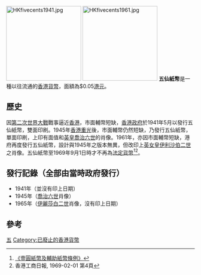 {{NoteTA
|G1=PoliticiansUK
}}
[[File:HKfivecents1941.jpg|200px]]
[[File:HKfivecents1961.jpg|200px]]
'''五仙紙幣'''是一種以往流通的[[香港貨幣|香港貨幣]]，面額為$0.05[[港元|港元]]。

==歷史==
因[[第二次世界大戰|第二次世界大戰]]戰事逼近[[香港|香港]]，市面輔幣短缺，[[香港殖民地時期#香港政府|香港政府]]於1941年5月以發行五仙紙幣，雙面印刷。1945年[[香港重光|香港重光]]後，市面輔幣仍然短缺，乃發行五仙紙幣，單面印刷，上印有面值和[[英国君主|英皇]][[喬治六世|喬治六世]]的肖像。1961年，亦因市面輔幣短缺，港府再度發行五仙紙幣，設計與1945年之版本無異，但改印上[[英女皇|英女皇]][[伊利沙伯二世|伊利沙伯二世]]之肖像。五仙紙幣至1969年9月1日時才不再為[[法定貨幣|法定貨幣]]<ref>[http://www.hklii.org/hk/legis/cord/67/longtitle.html 《壹圓紙幣及輔助紙幣條例》]{{dead link|date=2018年5月 |bot=InternetArchiveBot |fix-attempted=yes }}</ref><REF>香港工商日報, 1969-02-01 第4頁</REF>。

==發行記錄（全部由當時政府發行）==
*1941年（並沒有印上日期）
*1945年（[[喬治六世|喬治六世]]肖像）
*1965年（[[伊麗莎白二世|伊麗莎白二世]]肖像，沒有印上日期）

==參考==
<references />

{{香港貨幣}}
{{HK-econ-stub}}

[[Category:香港紙幣|五]]
[[Category:已廢止的香港貨幣|Category:已廢止的香港貨幣]]